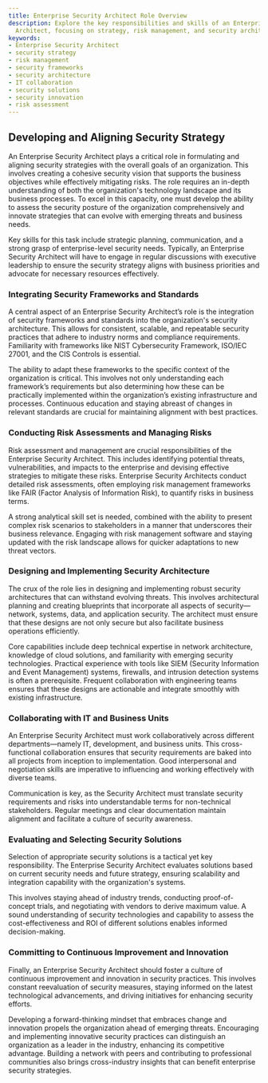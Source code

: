 ```yaml
---
title: Enterprise Security Architect Role Overview
description: Explore the key responsibilities and skills of an Enterprise Security
  Architect, focusing on strategy, risk management, and security architecture design.
keywords:
- Enterprise Security Architect
- security strategy
- risk management
- security frameworks
- security architecture
- IT collaboration
- security solutions
- security innovation
- risk assessment
---
```


## Developing and Aligning Security Strategy

An Enterprise Security Architect plays a critical role in formulating and aligning security strategies with the overall goals of an organization. This involves creating a cohesive security vision that supports the business objectives while effectively mitigating risks. The role requires an in-depth understanding of both the organization's technology landscape and its business processes. To excel in this capacity, one must develop the ability to assess the security posture of the organization comprehensively and innovate strategies that can evolve with emerging threats and business needs.

Key skills for this task include strategic planning, communication, and a strong grasp of enterprise-level security needs. Typically, an Enterprise Security Architect will have to engage in regular discussions with executive leadership to ensure the security strategy aligns with business priorities and advocate for necessary resources effectively.

### Integrating Security Frameworks and Standards

A central aspect of an Enterprise Security Architect’s role is the integration of security frameworks and standards into the organization's security architecture. This allows for consistent, scalable, and repeatable security practices that adhere to industry norms and compliance requirements. Familiarity with frameworks like NIST Cybersecurity Framework, ISO/IEC 27001, and the CIS Controls is essential.

The ability to adapt these frameworks to the specific context of the organization is critical. This involves not only understanding each framework’s requirements but also determining how these can be practically implemented within the organization’s existing infrastructure and processes. Continuous education and staying abreast of changes in relevant standards are crucial for maintaining alignment with best practices.

### Conducting Risk Assessments and Managing Risks

Risk assessment and management are crucial responsibilities of the Enterprise Security Architect. This includes identifying potential threats, vulnerabilities, and impacts to the enterprise and devising effective strategies to mitigate these risks. Enterprise Security Architects conduct detailed risk assessments, often employing risk management frameworks like FAIR (Factor Analysis of Information Risk), to quantify risks in business terms.

A strong analytical skill set is needed, combined with the ability to present complex risk scenarios to stakeholders in a manner that underscores their business relevance. Engaging with risk management software and staying updated with the risk landscape allows for quicker adaptations to new threat vectors.

### Designing and Implementing Security Architecture

The crux of the role lies in designing and implementing robust security architectures that can withstand evolving threats. This involves architectural planning and creating blueprints that incorporate all aspects of security—network, systems, data, and application security. The architect must ensure that these designs are not only secure but also facilitate business operations efficiently.

Core capabilities include deep technical expertise in network architecture, knowledge of cloud solutions, and familiarity with emerging security technologies. Practical experience with tools like SIEM (Security Information and Event Management) systems, firewalls, and intrusion detection systems is often a prerequisite. Frequent collaboration with engineering teams ensures that these designs are actionable and integrate smoothly with existing infrastructure.

### Collaborating with IT and Business Units

An Enterprise Security Architect must work collaboratively across different departments—namely IT, development, and business units. This cross-functional collaboration ensures that security requirements are baked into all projects from inception to implementation. Good interpersonal and negotiation skills are imperative to influencing and working effectively with diverse teams.

Communication is key, as the Security Architect must translate security requirements and risks into understandable terms for non-technical stakeholders. Regular meetings and clear documentation maintain alignment and facilitate a culture of security awareness.

### Evaluating and Selecting Security Solutions

Selection of appropriate security solutions is a tactical yet key responsibility. The Enterprise Security Architect evaluates solutions based on current security needs and future strategy, ensuring scalability and integration capability with the organization's systems.

This involves staying ahead of industry trends, conducting proof-of-concept trials, and negotiating with vendors to derive maximum value. A sound understanding of security technologies and capability to assess the cost-effectiveness and ROI of different solutions enables informed decision-making.

### Committing to Continuous Improvement and Innovation

Finally, an Enterprise Security Architect should foster a culture of continuous improvement and innovation in security practices. This involves constant reevaluation of security measures, staying informed on the latest technological advancements, and driving initiatives for enhancing security efforts.

Developing a forward-thinking mindset that embraces change and innovation propels the organization ahead of emerging threats. Encouraging and implementing innovative security practices can distinguish an organization as a leader in the industry, enhancing its competitive advantage. Building a network with peers and contributing to professional communities also brings cross-industry insights that can benefit enterprise security strategies.